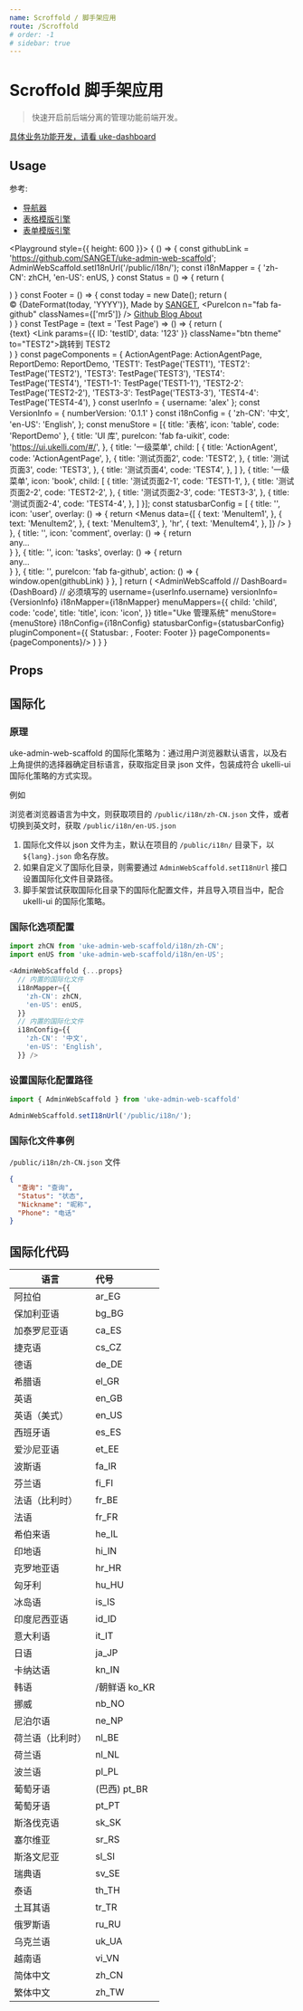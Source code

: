```yaml
---
name: Scroffold / 脚手架应用
route: /Scroffold
# order: -1
# sidebar: true
---
```


# Scroffold 脚手架应用

> 快速开启前后端分离的管理功能前端开发。

[具体业务功能开发，请看 uke-dashboard](https://github.com/SANGET/uke-dashboard.git)


## Usage

参考:

- [导航器](/Navigator)
- [表格模版引擎](/Report-TMPL)
- [表单模版引擎](/HOC-Form-Engin)

<Playground style={{
  height: 600
}}>
  {
    () => {
      const githubLink = 'https://github.com/SANGET/uke-admin-web-scaffold';
      AdminWebScaffold.setI18nUrl('/public/i18n/');
      const i18nMapper = {
        'zh-CN': zhCH,
        'en-US': enUS,
      }
      const Status = () => {
        return (
          <div></div>
        )
      }
      const Footer = () => {
        const today = new Date();
        return (
          <div className="mr10">
            <span className="mr10">© {DateFormat(today, 'YYYY')}, Made by <a href="https://github.com/SANGET" target="_blank">SANGET</a>, </span>
            <span className="item mr10">
              <PureIcon n="fab fa-github" classNames={['mr5']} />
              <a href={githubLink} target="_blank">
                Github
              </a>
            </span>
            <a href="https://ukelli.com" target="_blank" className="item mr10">
              Blog
            </a>
            <a href="https://ukelli.com" target="_blank" className="item mr10">
              About
            </a>
          </div>
        )
      }
      const TestPage = (text = 'Test Page') => () => {
        return (
          <div className="p20">
            {text}
            <Link
              params={{
                ID: 'testID',
                data: '123'
              }}
              className="btn theme" to="TEST2">跳转到 TEST2</Link>
          </div>
        )
      }
      const pageComponents = {
        ActionAgentPage: ActionAgentPage,
        ReportDemo: ReportDemo,
        'TEST1': TestPage('TEST1'),
        'TEST2': TestPage('TEST2'),
        'TEST3': TestPage('TEST3'),
        'TEST4': TestPage('TEST4'),
        'TEST1-1': TestPage('TEST1-1'),
        'TEST2-2': TestPage('TEST2-2'),
        'TEST3-3': TestPage('TEST3-3'),
        'TEST4-4': TestPage('TEST4-4'),
      }
      const userInfo = {
        username: 'alex'
      };
      const VersionInfo = {
        numberVersion: '0.1.1'
      }
      const i18nConfig = {
        'zh-CN': '中文',
        'en-US': 'English',
      };
      const menuStore = [{
        title: '表格',
        icon: 'table',
        code: 'ReportDemo'
      }, 
      {
        title: 'UI 库',
        pureIcon: 'fab fa-uikit',
        code: 'https://ui.ukelli.com/#/',
      },
      {
        title: '一级菜单',
        child: [
          {
            title: 'ActionAgent',
            code: 'ActionAgentPage',
          },
          {
            title: '测试页面2',
            code: 'TEST2',
          },
          {
            title: '测试页面3',
            code: 'TEST3',
          },
          {
            title: '测试页面4',
            code: 'TEST4',
          },
        ]
      }, {
        title: '一级菜单',
        icon: 'book',
        child: [
          {
            title: '测试页面2-1',
            code: 'TEST1-1',
          },
          {
            title: '测试页面2-2',
            code: 'TEST2-2',
          },
          {
            title: '测试页面2-3',
            code: 'TEST3-3',
          },
          {
            title: '测试页面2-4',
            code: 'TEST4-4',
          },
        ]
      }];
      const statusbarConfig = [
        {
          title: '',
          icon: 'user',
          overlay: () => {
            return <Menus data={[
              {
                text: 'MenuItem1',
              },
              {
                text: 'MenuItem2',
              },
              {
                text: 'MenuItem3',
              },
              'hr',
              {
                text: 'MenuItem4',
              },
            ]} />
          }
        },
        {
          title: '',
          icon: 'comment',
          overlay: () => {
            return <div className="p20">any...</div>
          }
        },
        {
          title: '',
          icon: 'tasks',
          overlay: () => {
            return <div className="p20">any...</div>
          }
        },
        {
          title: '',
          pureIcon: 'fab fa-github',
          action: () => {
            window.open(githubLink)
          }
        },
      ]
      return (
        <AdminWebScaffold
          // DashBoard={DashBoard}
          // 必须填写的
          username={userInfo.username}
          versionInfo={VersionInfo}
          i18nMapper={i18nMapper}
          menuMappers={{
            child: 'child',
            code: 'code',
            title: 'title',
            icon: 'icon',
          }}
          title="Uke 管理系统"
          menuStore={menuStore}
          i18nConfig={i18nConfig}
          statusbarConfig={statusbarConfig}
          pluginComponent={{
            Statusbar: <Status />,
            Footer: Footer
          }}
          pageComponents={pageComponents}/>
      )
    }
  }
</Playground>

## Props

<PropsTable of={AdminWebScaffold} />

## 国际化

### 原理

uke-admin-web-scaffold 的国际化策略为：通过用户浏览器默认语言，以及右上角提供的选择器确定目标语言，获取指定目录 json 文件，包装成符合 ukelli-ui 国际化策略的方式实现。

例如

浏览者浏览器语言为中文，则获取项目的 `/public/i18n/zh-CN.json` 文件，或者切换到英文时，获取 `/public/i18n/en-US.json`

1. 国际化文件以 json 文件为主，默认在项目的 `/public/i18n/` 目录下，以 `${lang}.json` 命名存放。
2. 如果自定义了国际化目录，则需要通过 `AdminWebScaffold.setI18nUrl` 接口设置国际化文件目录路径。
3. 脚手架尝试获取国际化目录下的国际化配置文件，并且导入项目当中，配合 ukelli-ui 的国际化策略。

### 国际化选项配置

```js
import zhCN from 'uke-admin-web-scaffold/i18n/zh-CN';
import enUS from 'uke-admin-web-scaffold/i18n/en-US';

<AdminWebScaffold {...props}
  // 内置的国际化文件
  i18nMapper={{
    'zh-CN': zhCN,
    'en-US': enUS,
  }}
  // 内置的国际化文件
  i18nConfig={{
    'zh-CN': '中文',
    'en-US': 'English',
  }} />
```

### 设置国际化配置路径

```js
import { AdminWebScaffold } from 'uke-admin-web-scaffold'

AdminWebScaffold.setI18nUrl('/public/i18n/');
```

### 国际化文件事例

`/public/i18n/zh-CN.json` 文件

```json
{
  "查询": "查询",
  "Status": "状态",
  "Nickname": "昵称",
  "Phone": "电话"
}
```

## 国际化代码

| 语言   |      代号  |
|-------|:-----------|
| 阿拉伯 |	ar_EG |
| 保加利亚语 |	bg_BG |
| 加泰罗尼亚语 |	ca_ES |
| 捷克语 |	cs_CZ |
| 德语 |	de_DE |
| 希腊语 |	el_GR |
| 英语 |	en_GB |
| 英语（美式） |	en_US |
| 西班牙语 |	es_ES |
| 爱沙尼亚语 |	et_EE |
| 波斯语 |	fa_IR |
| 芬兰语 |	fi_FI |
| 法语（比利时） |	fr_BE |
| 法语 |	fr_FR |
| 希伯来语 |	he_IL |
| 印地语 |	hi_IN |
| 克罗地亚语 |	hr_HR |
| 匈牙利 |	hu_HU |
| 冰岛语 |	is_IS |
| 印度尼西亚语 |	id_ID |
| 意大利语 |	it_IT |
| 日语 |	ja_JP |
| 卡纳达语 |	kn_IN |
| 韩语 |/朝鲜语	ko_KR |
| 挪威 |	nb_NO |
| 尼泊尔语 |	ne_NP |
| 荷兰语（比利时） |	nl_BE |
| 荷兰语 |	nl_NL |
| 波兰语 |	pl_PL |
| 葡萄牙语 |(巴西)	pt_BR |
| 葡萄牙语 |	pt_PT |
| 斯洛伐克语 |	sk_SK |
| 塞尔维亚 |	sr_RS |
| 斯洛文尼亚 |	sl_SI |
| 瑞典语 |	sv_SE |
| 泰语 |	th_TH |
| 土耳其语 |	tr_TR |
| 俄罗斯语 |	ru_RU |
| 乌克兰语 |	uk_UA |
| 越南语 |	vi_VN |
| 简体中文 |	zh_CN |
| 繁体中文 |	zh_TW |